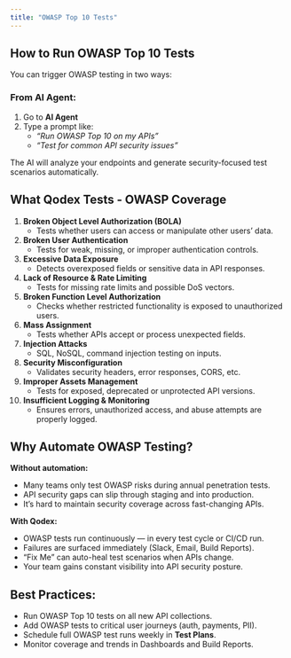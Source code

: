 ```yaml
---
title: "OWASP Top 10 Tests"
---
```


## **How to Run OWASP Top 10 Tests**

You can trigger OWASP testing in two ways:

### From AI Agent:

1. Go to **AI Agent**
2. Type a prompt like:
   - _“Run OWASP Top 10 on my APIs”_
   - _“Test for common API security issues”_

The AI will analyze your endpoints and generate security-focused test scenarios automatically.

## What Qodex Tests - OWASP Coverage

 1. **Broken Object Level Authorization (BOLA)**
    - Tests whether users can access or manipulate other users’ data.
 2. **Broken User Authentication**
    - Tests for weak, missing, or improper authentication controls.
 3. **Excessive Data Exposure**
    - Detects overexposed fields or sensitive data in API responses.
 4. **Lack of Resource & Rate Limiting**
    - Tests for missing rate limits and possible DoS vectors.
 5. **Broken Function Level Authorization**
    - Checks whether restricted functionality is exposed to unauthorized users.
 6. **Mass Assignment**
    - Tests whether APIs accept or process unexpected fields.
 7. **Injection Attacks**
    - SQL, NoSQL, command injection testing on inputs.
 8. **Security Misconfiguration**
    - Validates security headers, error responses, CORS, etc.
 9. **Improper Assets Management**
    - Tests for exposed, deprecated or unprotected API versions.
10. **Insufficient Logging & Monitoring**
    - Ensures errors, unauthorized access, and abuse attempts are properly logged.

## Why Automate OWASP Testing?

**Without automation:**

- Many teams only test OWASP risks during annual penetration tests.
- API security gaps can slip through staging and into production.
- It’s hard to maintain security coverage across fast-changing APIs.

**With Qodex:**

- OWASP tests run continuously — in every test cycle or CI/CD run.
- Failures are surfaced immediately (Slack, Email, Build Reports).
- “Fix Me” can auto-heal test scenarios when APIs change.
- Your team gains constant visibility into API security posture.

## Best Practices:

- Run OWASP Top 10 tests on all new API collections.
- Add OWASP tests to critical user journeys (auth, payments, PII).
- Schedule full OWASP test runs weekly in **Test Plans**.
- Monitor coverage and trends in Dashboards and Build Reports.
